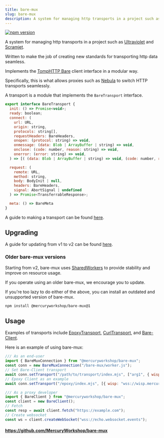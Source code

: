 ```yaml
---
title: bare-mux
slug: bare-mux
description: A system for managing http transports in a project such as Ultraviolet and Scramjet.
---
```


<a href="https://www.npmjs.com/package/@mercuryworkshop/bare-mux"><img src="https://img.shields.io/npm/v/@mercuryworkshop/bare-mux.svg?maxAge=3600" alt="npm version" /></a>

A system for managing http transports in a project such as [Ultraviolet](https://github.com/Titaniumnetwork-dev/Ultraviolet) and [Scramjet](https://github.com/MercuryWorkshop/Scramjet).

Written to make the job of creating new standards for transporting http data seamless.

Implements the [TompHTTP Bare](https://github.com/tomphttp/specifications/) client interface in a modular way.

Specifically, this is what allows proxies such as [Nebula](https://github.com/NebulaServices/Nebula) to switch HTTP transports seamlessly.

A transport is a module that implements the `BareTransport` interface.
```js
export interface BareTransport {
  init: () => Promise<void>;
  ready: boolean;
  connect: (
    url: URL,
    origin: string,
    protocols: string[],
    requestHeaders: BareHeaders,
    onopen: (protocol: string) => void,
    onmessage: (data: Blob | ArrayBuffer | string) => void,
    onclose: (code: number, reason: string) => void,
    onerror: (error: string) => void,
  ) => [( (data: Blob | ArrayBuffer | string) => void, (code: number, reason: string) => void )] => void;

  request: (
    remote: URL,
    method: string,
    body: BodyInit | null,
    headers: BareHeaders,
    signal: AbortSignal | undefined
  ) => Promise<TransferrableResponse>;

  meta: () => BareMeta
}
```

A guide to making a transport can be found [here](./documentation/Transport.md).

## Upgrading

A guide for updating from v1 to v2 can be found [here](./documentation/Upgrading.md).

### Older bare-mux versions

Starting from v2, bare-mux uses [SharedWorkers](https://developer.mozilla.org/en-US/docs/Web/API/SharedWorker) to provide stability and improve on resource usage.

If you operate using an older bare-mux, we encourage you to update.

If you're too lazy to do either of the above, you can install an outdated and unsupported version of bare-mux.

```sh
npm install @mercuryworkshop/bare-mux@1
```

## Usage
Examples of transports include [EpoxyTransport](https://github.com/MercuryWorkshop/EpoxyTransport), [CurlTransport](https://github.com/MercuryWorkshop/CurlTransport), and [Bare-Client](https://github.com/MercuryWorkshop/Bare-as-module3).

Here is an example of using bare-mux:
```js
/// As an end-user
import { BareMuxConnection } from "@mercuryworkshop/bare-mux";
const conn = new BareMuxConnection("/bare-mux/worker.js");
// Set Bare-Client transport
await conn.setTransport("/path/to/transport/index.mjs", ["arg1", { wisp: "wss://wisp.mercurywork.shop" }, "arg3"]);
// Epoxy Client as an example
await conn.setTransport("/epoxy/index.mjs", [{ wisp: "wss://wisp.mercurywork.shop/" }]);
```

```js
/// As a proxy developer
import { BareClient } from "@mercuryworkshop/bare-mux";
const client = new BareClient();
// Fetch
const resp = await client.fetch("https://example.com");
// Create websocket
const ws = client.createWebSocket("wss://echo.websocket.events");
```

#### https://github.com/MercuryWorkshop/bare-mux